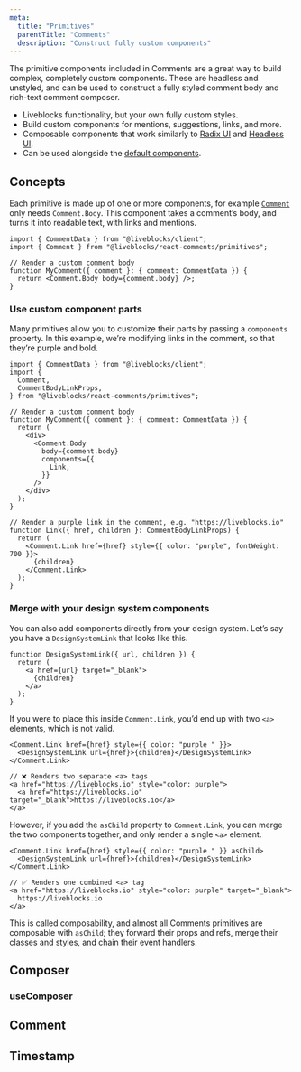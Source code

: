 ```yaml
---
meta:
  title: "Primitives"
  parentTitle: "Comments"
  description: "Construct fully custom components"
---
```


The primitive components included in Comments are a great way to build complex,
completely custom components. These are headless and unstyled, and can be used
to construct a fully styled comment body and rich-text comment composer.

- Liveblocks functionality, but your own fully custom styles.
- Build custom components for mentions, suggestions, links, and more.
- Composable components that work similarly to
  [Radix UI](https://www.radix-ui.com/) and
  [Headless UI](https://headlessui.com/).
- Can be used alongside the
  [default components](/docs/products/comments/default-components).

## Concepts

Each primitive is made up of one or more components, for example
[`Comment`](/docs/api-reference/liveblocks-react-comments#primitives-Comment)
only needs `Comment.Body`. This component takes a comment’s body, and turns it
into readable text, with links and mentions.

```tsx highlight="6"
import { CommentData } from "@liveblocks/client";
import { Comment } from "@liveblocks/react-comments/primitives";

// Render a custom comment body
function MyComment({ comment }: { comment: CommentData }) {
  return <Comment.Body body={comment.body} />;
}
```

### Use custom component parts

Many primitives allow you to customize their parts by passing a `components`
property. In this example, we’re modifying links in the comment, so that they’re
purple and bold.

```tsx highlight="13-15,21-28"
import { CommentData } from "@liveblocks/client";
import {
  Comment,
  CommentBodyLinkProps,
} from "@liveblocks/react-comments/primitives";

// Render a custom comment body
function MyComment({ comment }: { comment: CommentData }) {
  return (
    <div>
      <Comment.Body
        body={comment.body}
        components={{
          Link,
        }}
      />
    </div>
  );
}

// Render a purple link in the comment, e.g. "https://liveblocks.io"
function Link({ href, children }: CommentBodyLinkProps) {
  return (
    <Comment.Link href={href} style={{ color: "purple", fontWeight: 700 }}>
      {children}
    </Comment.Link>
  );
}
```

### Merge with your design system components

You can also add components directly from your design system. Let’s say you have
a `DesignSystemLink` that looks like this.

```tsx
function DesignSystemLink({ url, children }) {
  return (
    <a href={url} target="_blank">
      {children}
    </a>
  );
}
```

If you were to place this inside `Comment.Link`, you’d end up with two `<a>`
elements, which is not valid.

```tsx
<Comment.Link href={href} style={{ color: "purple " }}>
  <DesignSystemLink url={href}>{children}</DesignSystemLink>
</Comment.Link>

// ❌ Renders two separate <a> tags
<a href="https://liveblocks.io" style="color: purple">
  <a href="https://liveblocks.io" target="_blank">https://liveblocks.io</a>
</a>
```

However, if you add the `asChild` property to `Comment.Link`, you can merge the
two components together, and only render a single `<a>` element.

```tsx highlight="1"
<Comment.Link href={href} style={{ color: "purple " }} asChild>
  <DesignSystemLink url={href}>{children}</DesignSystemLink>
</Comment.Link>

// ✅ Renders one combined <a> tag
<a href="https://liveblocks.io" style="color: purple" target="_blank">
  https://liveblocks.io
</a>
```

This is called composability, and almost all Comments primitives are composable
with `asChild`; they forward their props and refs, merge their classes and
styles, and chain their event handlers.

## Composer

### useComposer

## Comment

## Timestamp
